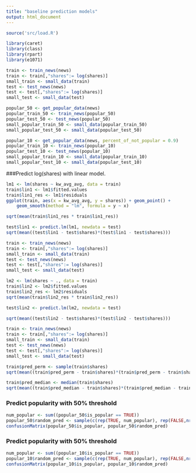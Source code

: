 ```yaml
---
title: "baseline prediction models"
output: html_document
---
```


```r
source('src/load.R')

library(caret)
library(class)
library(rpart)
library(e1071)

train <- train_news(news)
train <- train[,"shares":= log(shares)]
small_train <- small_data(train)
test <- test_news(news)
test <- test[,"shares":= log(shares)]
small_test <- small_data(test)

popular_50 <- get_popular_data(news)
popular_train_50 <- train_news(popular_50)
popular_test_50 <- test_news(popular_50)
small_popular_train_50 <- small_data(popular_train_50)
small_popular_test_50 <- small_data(popular_test_50)

popular_10 <- get_popular_data(news, percent_of_not_popular = 0.9)
popular_train_10 <- train_news(popular_10)
popular_test_10 <- test_news(popular_10)
small_popular_train_10 <- small_data(popular_train_10)
small_popular_test_10 <- small_data(popular_test_10)
```

###Predict log(shares) with linear model.

```r
lm1 <- lm(shares ~ kw_avg_avg, data = train)
train$lin1 <- lm1$fitted.values
train$lin1_res <- lm1$residuals
ggplot(train, aes(x = kw_avg_avg, y = shares)) + geom_point() +
    geom_smooth(method = "lm", formula = y ~ x)

sqrt(mean(train$lin1_res * train$lin1_res))

test$lin1 <- predict.lm(lm1, newdata = test)
sqrt(mean((test$lin1 - test$shares)*(test$lin1 - test$shares)))
```

```r
train <- train_news(news)
train <- train[,"shares":= log(shares)]
small_train <- small_data(train)
test <- test_news(news)
test <- test[,"shares":= log(shares)]
small_test <- small_data(test)
```

```r
lm2 <- lm(shares ~ ., data = train)
train$lin2 <- lm2$fitted.values
train$lin2_res <- lm2$residuals
sqrt(mean(train$lin2_res * train$lin2_res))

test$lin2 <- predict.lm(lm2, newdata = test)

sqrt(mean((test$lin2 - test$shares)*(test$lin2 - test$shares)))
```

```r
train <- train_news(news)
train <- train[,"shares":= log(shares)]
small_train <- small_data(train)
test <- test_news(news)
test <- test[,"shares":= log(shares)]
small_test <- small_data(test)
```

```r
train$pred_perm <- sample(train$shares)
sqrt(mean((train$pred_perm - train$shares)*(train$pred_perm - train$shares)))

train$pred_median <- median(train$shares)
sqrt(mean((train$pred_median - train$shares)*(train$pred_median - train$shares)))
```

### Predict popularity with 50% threshold

```r
num_popular <- sum((popular_50$is_popular == TRUE))
popular_50$random_pred <- sample(c(rep(TRUE, num_popular), rep(FALSE,nrow(popular_50) - num_popular)))
confusionMatrix(popular_50$is_popular, popular_50$random_pred)
```

### Predict popularity with 50% threshold

```r
num_popular <- sum((popular_10$is_popular == TRUE))
popular_10$random_pred <- sample(c(rep(TRUE, num_popular), rep(FALSE,nrow(popular_10) - num_popular)))
confusionMatrix(popular_10$is_popular, popular_10$random_pred)
```
